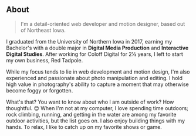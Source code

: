 ## About

> I'm a detail-oriented web developer and motion designer, based out of Northeast Iowa.

I graduated from the University of Northern Iowa in 2017, earning my Bachelor's with a double major in **Digital Media Production** and **Interactive Digital Studies**. After working for Coloff Digital for 2½ years, I left to start my own business, Red Tadpole.

While my focus tends to lie in web development and motion design, I'm also experienced and passionate about photo manipulation and editing. I hold high value in photography's ability to capture a moment that may otherwise become foggy or forgotten.

What's that? You want to know about who I am outside of work? How thoughtful. 😊 
When I'm not at my computer, I love spending time outdoors; rock climbing, running, and getting in the water are among my favorite outdoor activities, but the list goes on. I also enjoy building things with my hands. To relax, I like to catch up on my favorite shows or game.